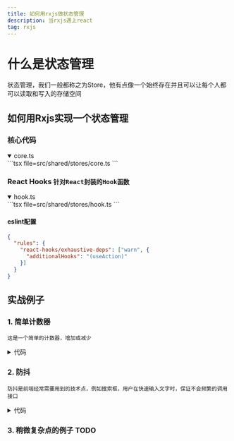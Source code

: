 ```yaml
---
title: 如何用rxjs做状态管理
description: 当rxjs遇上react
tag: rxjs
---
```



# 什么是状态管理

状态管理，我们一般都称之为Store，他有点像一个始终存在并且可以让每个人都可以读取和写入的存储空间

## 如何用Rxjs实现一个状态管理

### 核心代码
<details open>
  <summary>core.ts</summary>
  ```tsx file=src/shared/stores/core.ts
  ```
</details>

### React Hooks `针对React封装的Hook函数`
<details open>
  <summary>hook.ts</summary>
  ```tsx file=src/shared/stores/hook.ts
  ```
</details>

#### eslint配置
```json
{
  "rules": {
    "react-hooks/exhaustive-deps": ["warn", {
      "additionalHooks": "(useAction)"
    }]
  }
}
```

## 实战例子

### 1. 简单计数器

`这是一个简单的计数器，增加或减少`
<CountExample />
<details>
  <summary>代码</summary>
  ```tsx file=src/example/store/count.tsx
  ```
</details>

### 2. 防抖

`防抖是前端经常需要用到的技术点，例如搜索框，用户在快速输入文字时，保证不会频繁的调用接口`
<DebounceExample />
<details>
  <summary>代码</summary>
  ```tsx file=src/example/store/debounce.tsx
  ```
</details>

### 3. 稍微复杂点的例子 TODO

<ListExample />
